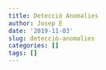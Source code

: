 ```yaml
---
title: Detecció Anomalies
author: Josep E
date: '2019-11-03'
slug: detecció-anomalies
categories: []
tags: []
---
```


